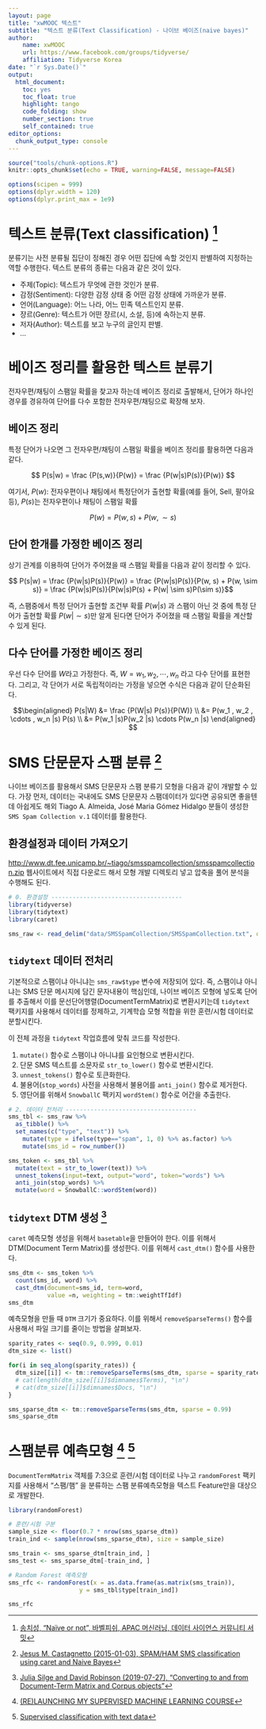 ```yaml
---
layout: page
title: "xwMOOC 텍스트"
subtitle: "텍스트 분류(Text Classification) - 나이브 베이즈(naive bayes)"
author:
    name: xwMOOC
    url: https://www.facebook.com/groups/tidyverse/
    affiliation: Tidyverse Korea
date: "`r Sys.Date()`"
output:
  html_document: 
    toc: yes
    toc_float: true
    highlight: tango
    code_folding: show
    number_section: true
    self_contained: true
editor_options: 
  chunk_output_type: console
---
```


``` r
source("tools/chunk-options.R")
knitr::opts_chunk$set(echo = TRUE, warning=FALSE, message=FALSE)

options(scipen = 999)
options(dplyr.width = 120)
options(dplyr.print_max = 1e9)
```

# 텍스트 분류(Text classification) [^apac-machine-learning-summit]

[^apac-machine-learning-summit]: [송치성, "Naïve or not", 바벨피쉬, APAC 머신러닝, 데이터 사이언스 커뮤니티 서밋](http://onoffmix.com/event/97444)

분류기는 사전 분류될 집단이 정해진 경우 어떤 집단에 속할 것인지 판별하여 지정하는 역할 수행한다.
텍스트 분류의 종류는 다음과 같은 것이 있다.

- 주제(Topic): 텍스트가 무엇에 관한 것인가 분류.
- 감정(Sentiment): 다양한 감정 상태 중 어떤 감정 상태에 가까운가 분류.
- 언어(Language): 어느 나라, 어느 민족 텍스트인지 분류.
- 쟝르(Genre): 텍스트가 어떤 쟝르(시, 소설, 등)에 속하는지 분류.
- 저자(Author): 텍스트를 보고 누구의 글인지 판별.
- ...

# 베이즈 정리를 활용한 텍스트 분류기

전자우편/채팅이 스팸일 확률을 찾고자 하는데 베이즈 정리로 출발해서, 
단어가 하나인 경우를 경유하여 단어를 다수 포함한 전자우편/채팅으로 확장해 보자.

## 베이즈 정리 

특정 단어가 나오면 그 전자우편/채팅이 스팸일 확률을 베이즈 정리를 활용하면 다음과 같다.

$$ P(s|w) = \frac {P(s,w)}{P(w)} = \frac {P(w|s)P(s)}{P(w)} $$

여기서, $P(w):$ 전자우편이나 채팅에서 특정단어가 출현할 확률(예를 들어, Sell, 팔아요 등), $P(s)$는 전자우편이나 채팅이 스팸일 확률

$$P(w) = P(w, s) + P(w, \sim s)$$

## 단어 한개를 가정한 베이즈 정리

상기 관계를 이용하여 단어가 주어졌을 때 스팸일 확률을 다음과 같이 정리할 수 있다.

$$ P(s|w) = \frac {P(w|s)P(s)}{P(w)} = \frac {P(w|s)P(s)}{P(w, s) + P(w, \sim s)} = \frac {P(w|s)P(s)}{P(w|s)P(s) + P(w| \sim s)P(\sim s)}$$

즉, 스팸중에서 특정 단어가 출현할 조건부 확률 $P(w|s)$ 과 스팸이 아닌 것 중에 특정 단어가 출현할 확률 $P(w|\sim s)$만 알게 된다면 
단어가 주어졌을 때 스팸일 확률을 계산할 수 있게 된다.

## 다수 단어를 가정한 베이즈 정리

우선 다수 단어를 $W$라고 가정한다. 즉, $W = w_1 , w_2 , \cdots , w_n$ 라고 다수 단어를 표현한다.
그리고, 각 단어가 서로 독립적이라는 가정을 넣으면 수식은 다음과 같이 단순화된다.

$$\begin{aligned} 
   P(s|W) &= \frac {P(W|s) P(s)}{P(W)} \\
          &= P(w_1 , w_2 , \cdots , w_n |s) P(s) \\
          &= P(w_1 |s)P(w_2 |s) \cdots P(w_n |s)
\end{aligned}
$$

# SMS 단문문자 스팸 분류 [^nb-spam-classifier]

[^nb-spam-classifier]: [Jesus M. Castagnetto (2015-01-03), SPAM/HAM SMS classification using caret and Naive Bayes](https://rpubs.com/jesuscastagnetto/caret-naive-bayes-spam-ham-sms)

나이브 베이즈를 활용해서 SMS 단문문자 스팸 분류기 모형을 다음과 같이 개발할 수 있다.
가장 먼저, 데이터는 국내에도 SMS 단문문자 스팸데이터가 있다면 공유되면 좋을텐데 아쉽게도 해외 
Tiago A. Almeida, José Maria Gómez Hidalgo 분들이 생성한 `SMS Spam Collection v.1` 데이터를 활용한다.


## 환경설정과 데이터 가져오기 

[http://www.dt.fee.unicamp.br/~tiago/smsspamcollection/smsspamcollection.zip](http://www.dt.fee.unicamp.br/~tiago/smsspamcollection/smsspamcollection.zip) 
웹사이트에서 직접 다운로드 해서 모형 개발 디렉토리 넣고 압축을 풀어 분석을 수행해도 된다.

``` r
# 0. 환경설정 -------------------------------------
library(tidyverse)
library(tidytext)
library(caret)

sms_raw <- read_delim("data/SMSSpamCollection/SMSSpamCollection.txt", delim="\t", col_names = FALSE)
```

## `tidytext` 데이터 전처리 {#naive-bayes-preprocessing}

기본적으로 스팸이냐 아니냐는 `sms_raw$type` 변수에 저장되어 있다.
즉, 스팸이냐 아니냐는 SMS 단문 메시지에 담긴 문자내용이 핵심인데, 
나이브 베이즈 모형에 넣도록 단어를 추출해서 이를 문선단어행렬(DocumentTermMatrix)로 변환시키는데 `tidytext` 팩키지를 사용해서 데이터를 정제하고, 기계학습 모형 적합을 위한 훈련/시험 데이터로 분할시킨다.

이 전체 과정을 `tidytext` 작업흐름에 맞춰 코드를 작성한다.

1. `mutate()` 함수로 스팸이냐 아니냐를 요인형으로 변환시킨다.
1. 단문 SMS 텍스트를 소문자로 `str_to_lower()` 함수로 변환시킨다.
1. `unnest_tokens()` 함수로 토큰화한다.
1. 불용어(`stop_words`) 사전을 사용해서 불용어를 `anti_join()` 함수로 제거한다.
1. 영단어를 위해서 `SnowballC` 팩키지 `wordStem()` 함수로 어간을 추출한다.
 
``` r
# 2. 데이터 전처리 -------------------------------------
sms_tbl <- sms_raw %>% 
  as_tibble() %>% 
  set_names(c("type", "text")) %>% 
    mutate(type = ifelse(type=="spam", 1, 0) %>% as.factor) %>% 
    mutate(sms_id = row_number())

sms_token <- sms_tbl %>% 
  mutate(text = str_to_lower(text)) %>% 
  unnest_tokens(input=text, output="word", token="words") %>% 
  anti_join(stop_words) %>% 
  mutate(word = SnowballC::wordStem(word))
```

## `tidytext` DTM 생성 [^tidy-cast] {#naive-bayes-dtm}

[^tidy-cast]: [Julia Silge and David Robinson (2019-07-27), "Converting to and from Document-Term Matrix and Corpus objects"](https://cran.r-project.org/web/packages/tidytext/vignettes/tidying_casting.html)

`caret` 예측모형 생성을 위해서 `basetable`을 만들어야 한다.
이를 위해서 DTM(Document Term Matrix)를 생성한다. 이를 위해서 `cast_dtm()` 함수를 사용한다.

``` r
sms_dtm <- sms_token %>% 
  count(sms_id, word) %>% 
  cast_dtm(document=sms_id, term=word,
           value =n, weighting = tm::weightTfIdf)
sms_dtm
```

예측모형을 만들 때 `DTM` 크기가 중요하다. 이를 위해서 `removeSparseTerms()` 함수를 사용해서 파일 크기를 줄이는 방법을 살펴보자.

``` r
sparity_rates <- seq(0.9, 0.999, 0.01)
dtm_size <- list()

for(i in seq_along(sparity_rates)) {
  dtm_size[[i]] <- tm::removeSparseTerms(sms_dtm, sparse = sparity_rates[i])
  # cat(length(dtm_size[[i]]$dimnames$Terms), "\n")
  # cat(dtm_size[[i]]$dimnames$Docs, "\n")
}

sms_sparse_dtm <- tm::removeSparseTerms(sms_dtm, sparse = 0.99)
sms_sparse_dtm
```

# 스팸분류 예측모형 [^julia-supervised] [^social-science-text] {#naive-bayes-dtm-classification}

[^julia-supervised]: [(RE)LAUNCHING MY SUPERVISED MACHINE LEARNING COURSE](https://juliasilge.com/blog/supervised-ml-course/)

[^social-science-text]: [Supervised classification with text data](https://cfss.uchicago.edu/notes/supervised-text-classification/)

`DocumentTermMatrix` 객체를 7:3으로 훈련/시험 데이터로 나누고 `randomForest` 팩키지를 사용해서 "스팸/햄" 을 분류하는 스팸 분류예측모형을 텍스트 Feature만을 대상으로 개발한다.

``` r
library(randomForest)

# 훈련/시험 구분
sample_size <- floor(0.7 * nrow(sms_sparse_dtm))
train_ind <- sample(nrow(sms_sparse_dtm), size = sample_size)

sms_train <- sms_sparse_dtm[train_ind, ]
sms_test <- sms_sparse_dtm[-train_ind, ]

# Random Forest 예측모형
sms_rfc <- randomForest(x = as.data.frame(as.matrix(sms_train)), 
                    y = sms_tbl$type[train_ind])

sms_rfc
```


